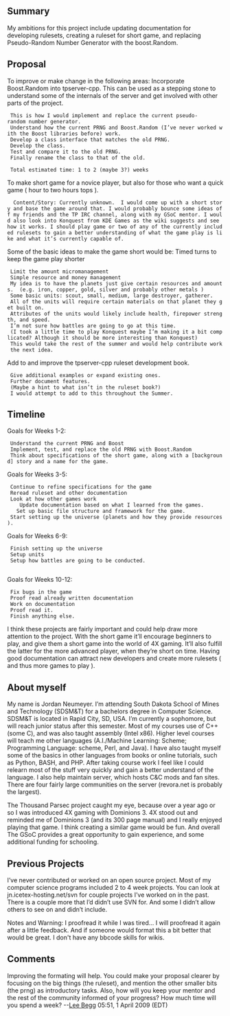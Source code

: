 == Summary ==

My ambitions for this project include updating documentation for developing rulesets, creating a ruleset for short game, and replacing Pseudo-Random Number Generator with the boost.Random.


== Proposal ==

To improve or make change in the following areas:
Incorporate Boost.Random into tpserver-cpp. This can be used as a stepping stone to understand some of the internals of the server  and get involved with other parts of the project.
  This is how I would implement and replace the current pseudo-random number generator.  
  Understand how the current PRNG and Boost.Random (I’ve never worked with the Boost libraries before) work.
  Develop a class interface that matches the old PRNG.
  Develop the class.
  Test and compare it to the old PRNG.
  Finally rename the class to that of the old.
  
  Total estimated time: 1 to 2 (maybe 3?) weeks

To make short game for a novice player, but also for those who want a quick game ( hour to two hours tops ).
   Content/Story: Currently unknown.  I would come up with a short story and base the game around that. I would probably bounce some ideas off my friends and the TP IRC channel, along with my GSoC mentor. I would also look into Konquest from KDE Games as the wiki suggests and see how it works. I should play game or two of any of the currently included rulesets to gain a better understanding of what the game play is like and what it’s currently capable of.

Some of the basic ideas to make the game short would be:
Timed turns to keep the game play shorter
  Limit the amount micromanagement 
  Simple resource and money management
  My idea is to have the planets just give certain resources and amounts.  (e.g. iron, copper, gold, silver and probably other metals ) 	
  Some basic units: scout, small, medium, large destroyer, gatherer.
  All of the units will require certain materials on that planet they get built on.
  Attributes of the units would likely include health, firepower strength, and speed.
  I’m not sure how battles are going to go at this time.
  (I took a little time to play Konquest maybe I’m making it a bit complicated? Although it should be more interesting than Konquest)
  This would take the rest of the summer and would help contribute work the next idea.

Add to and improve the tpserver-cpp ruleset development book.
  Give additional examples or expand existing ones.
  Further document features.
  (Maybe a hint to what isn’t in the ruleset book?)
  I would attempt to add to this throughout the Summer.
 
== Timeline ==

Goals for Weeks 1-2:
  Understand the current PRNG and Boost
  Implement, test, and replace the old PRNG with Boost.Random
  Think about specifications of the short game, along with a [background] story and a name for the game.  

Goals for Weeks 3-5:
  Continue to refine specifications for the game
  Reread ruleset and other documentation
  Look at how other games work
     Update documentation based on what I learned from the games.
	Set up basic file structure and framework for the game.
  Start setting up the universe (planets and how they provide resources).

Goals for Weeks 6-9:
  Finish setting up the universe
  Setup units
  Setup how battles are going to be conducted.
	
Goals for Weeks 10-12:
  Fix bugs in the game
  Proof read already written documentation
  Work on documentation
  Proof read it.
  Finish anything else.

I think these projects are fairly important and could help draw more attention to the project. With the short game it’ll encourage beginners to play, and give them a short game into the world of 4X gaming. It’ll also fulfill the latter for the more advanced player, when they’re short on time.  Having good documentation can attract new developers and create more rulesets ( and thus more games to play ). 

== About myself ==

My name is Jordan Neumeyer. I’m attending South Dakota School of Mines and Technology (SDSM&T) for a bachelors degree in Computer Science. SDSM&T is located in Rapid City, SD, USA. I’m currently a sophomore, but will reach junior status after this semester. Most of my courses use of C++ (some C), and was also taught assembly (Intel x86). Higher level courses will teach me other languages (A.I./Machine Learning: Scheme; Programming Language: scheme, Perl, and Java). I have also taught myself some of the basics in other languages from books or online tutorials, such as Python, BASH, and PHP. After taking course work I feel like I could relearn most of the stuff very quickly and gain a better understand of the language. I also help maintain server, which hosts C&C mods and fan sites.  There are four fairly large communities on the server (revora.net is probably the largest).

The Thousand Parsec project caught my eye, because over a year ago or so I was introduced 4X gaming with Dominions 3.  4X stood out and reminded me of Dominions 3 (and its 300 page manual) and I really enjoyed playing that game. I think creating a similar game would be fun. And overall The GSoC provides a great opportunity to gain experience, and some additional funding for schooling.

== Previous Projects ==

I’ve never contributed or worked on an open source project. Most of my computer science programs included 2 to 4 week projects. You can look at jn.icetex-hosting.net/svn for couple projects I’ve worked on in the past. There is a couple more that I’d didn’t use SVN for. And some I didn’t allow others to see on and didn’t include. 




Notes and Warning: I proofread it while I was tired... I will proofread it again after a little feedback. And if someone would format this a bit better that would be great. I don't have any bbcode skills for wikis.

== Comments ==
Improving the formating will help. You could make your proposal clearer by focusing on the big things (the ruleset), and mention the other smaller bits (the prng) as introductory tasks. Also, how will you keep your mentor and the rest of the community informed of your progress? How much time will you spend a week? --[[User:Lee Begg|Lee Begg]] 05:51, 1 April 2009 (EDT)